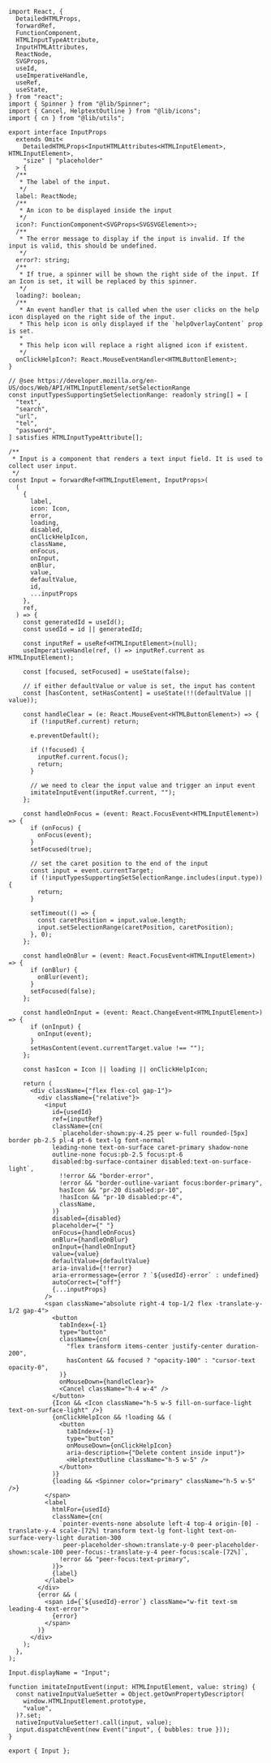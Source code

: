 ```tsx
import React, {
  DetailedHTMLProps,
  forwardRef,
  FunctionComponent,
  HTMLInputTypeAttribute,
  InputHTMLAttributes,
  ReactNode,
  SVGProps,
  useId,
  useImperativeHandle,
  useRef,
  useState,
} from "react";
import { Spinner } from "@lib/Spinner";
import { Cancel, HelptextOutline } from "@lib/icons";
import { cn } from "@lib/utils";

export interface InputProps
  extends Omit<
    DetailedHTMLProps<InputHTMLAttributes<HTMLInputElement>, HTMLInputElement>,
    "size" | "placeholder"
  > {
  /**
   * The label of the input.
   */
  label: ReactNode;
  /**
   * An icon to be displayed inside the input
   */
  icon?: FunctionComponent<SVGProps<SVGSVGElement>>;
  /**
   * The error message to display if the input is invalid. If the input is valid, this should be undefined.
   */
  error?: string;
  /**
   * If true, a spinner will be shown the right side of the input. If an Icon is set, it will be replaced by this spinner.
   */
  loading?: boolean;
  /**
   * An event handler that is called when the user clicks on the help icon displayed on the right side of the input.
   * This help icon is only displayed if the `helpOverlayContent` prop is set.
   *
   * This help icon will replace a right aligned icon if existent.
   */
  onClickHelpIcon?: React.MouseEventHandler<HTMLButtonElement>;
}

// @see https://developer.mozilla.org/en-US/docs/Web/API/HTMLInputElement/setSelectionRange
const inputTypesSupportingSetSelectionRange: readonly string[] = [
  "text",
  "search",
  "url",
  "tel",
  "password",
] satisfies HTMLInputTypeAttribute[];

/**
 * Input is a component that renders a text input field. It is used to collect user input.
 */
const Input = forwardRef<HTMLInputElement, InputProps>(
  (
    {
      label,
      icon: Icon,
      error,
      loading,
      disabled,
      onClickHelpIcon,
      className,
      onFocus,
      onInput,
      onBlur,
      value,
      defaultValue,
      id,
      ...inputProps
    },
    ref,
  ) => {
    const generatedId = useId();
    const usedId = id || generatedId;

    const inputRef = useRef<HTMLInputElement>(null);
    useImperativeHandle(ref, () => inputRef.current as HTMLInputElement);

    const [focused, setFocused] = useState(false);

    // if either defaultValue or value is set, the input has content
    const [hasContent, setHasContent] = useState(!!(defaultValue || value));

    const handleClear = (e: React.MouseEvent<HTMLButtonElement>) => {
      if (!inputRef.current) return;

      e.preventDefault();

      if (!focused) {
        inputRef.current.focus();
        return;
      }

      // we need to clear the input value and trigger an input event
      imitateInputEvent(inputRef.current, "");
    };

    const handleOnFocus = (event: React.FocusEvent<HTMLInputElement>) => {
      if (onFocus) {
        onFocus(event);
      }
      setFocused(true);

      // set the caret position to the end of the input
      const input = event.currentTarget;
      if (!inputTypesSupportingSetSelectionRange.includes(input.type)) {
        return;
      }

      setTimeout(() => {
        const caretPosition = input.value.length;
        input.setSelectionRange(caretPosition, caretPosition);
      }, 0);
    };

    const handleOnBlur = (event: React.FocusEvent<HTMLInputElement>) => {
      if (onBlur) {
        onBlur(event);
      }
      setFocused(false);
    };

    const handleOnInput = (event: React.ChangeEvent<HTMLInputElement>) => {
      if (onInput) {
        onInput(event);
      }
      setHasContent(event.currentTarget.value !== "");
    };

    const hasIcon = Icon || loading || onClickHelpIcon;

    return (
      <div className={"flex flex-col gap-1"}>
        <div className={"relative"}>
          <input
            id={usedId}
            ref={inputRef}
            className={cn(
              `placeholder-shown:py-4.25 peer w-full rounded-[5px] border pb-2.5 pl-4 pt-6 text-lg font-normal
            leading-none text-on-surface caret-primary shadow-none
            outline-none focus:pb-2.5 focus:pt-6
            disabled:bg-surface-container disabled:text-on-surface-light`,
              !!error && "border-error",
              !error && "border-outline-variant focus:border-primary",
              hasIcon && "pr-20 disabled:pr-10",
              !hasIcon && "pr-10 disabled:pr-4",
              className,
            )}
            disabled={disabled}
            placeholder={" "}
            onFocus={handleOnFocus}
            onBlur={handleOnBlur}
            onInput={handleOnInput}
            value={value}
            defaultValue={defaultValue}
            aria-invalid={!!error}
            aria-errormessage={error ? `${usedId}-error` : undefined}
            autoCorrect={"off"}
            {...inputProps}
          />
          <span className="absolute right-4 top-1/2 flex -translate-y-1/2 gap-4">
            <button
              tabIndex={-1}
              type="button"
              className={cn(
                "flex transform items-center justify-center duration-200",
                hasContent && focused ? "opacity-100" : "cursor-text opacity-0",
              )}
              onMouseDown={handleClear}>
              <Cancel className="h-4 w-4" />
            </button>
            {Icon && <Icon className="h-5 w-5 fill-on-surface-light text-on-surface-light" />}
            {onClickHelpIcon && !loading && (
              <button
                tabIndex={-1}
                type="button"
                onMouseDown={onClickHelpIcon}
                aria-description={"Delete content inside input"}>
                <HelptextOutline className="h-5 w-5" />
              </button>
            )}
            {loading && <Spinner color="primary" className="h-5 w-5" />}
          </span>
          <label
            htmlFor={usedId}
            className={cn(
              `pointer-events-none absolute left-4 top-4 origin-[0] -translate-y-4 scale-[72%] transform text-lg font-light text-on-surface-very-light duration-300
               peer-placeholder-shown:translate-y-0 peer-placeholder-shown:scale-100 peer-focus:-translate-y-4 peer-focus:scale-[72%]`,
              !error && "peer-focus:text-primary",
            )}>
            {label}
          </label>
        </div>
        {error && (
          <span id={`${usedId}-error`} className="w-fit text-sm leading-4 text-error">
            {error}
          </span>
        )}
      </div>
    );
  },
);

Input.displayName = "Input";

function imitateInputEvent(input: HTMLInputElement, value: string) {
  const nativeInputValueSetter = Object.getOwnPropertyDescriptor(
    window.HTMLInputElement.prototype,
    "value",
  )?.set;
  nativeInputValueSetter!.call(input, value);
  input.dispatchEvent(new Event("input", { bubbles: true }));
}

export { Input };
```
